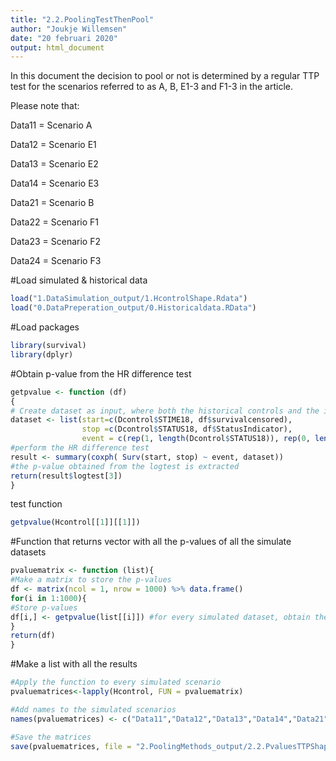 ```yaml
---
title: "2.2.PoolingTestThenPool"
author: "Joukje Willemsen"
date: "20 februari 2020"
output: html_document
---
```


In  this document the decision to pool or not is determined by a regular TTP test for the scenarios referred to as A, B, E1-3 and F1-3 in the article.

Please note that:

Data11 = Scenario A

Data12 = Scenario E1

Data13 = Scenario E2

Data14 = Scenario E3

Data21 = Scenario B

Data22 = Scenario F1

Data23 = Scenario F2

Data24 = Scenario F3

#Load simulated & historical data
```r
load("1.DataSimulation_output/1.HcontrolShape.Rdata")
load("0.DataPreperation_output/0.Historicaldata.RData")
```

#Load packages
```r
library(survival)
library(dplyr)
```

#Obtain p-value from the HR difference test
```r
getpvalue <- function (df)
{
# Create dataset as input, where both the historical controls and the input dataset is included
dataset <- list(start=c(Dcontrol$STIME18, df$survivalcensored),
                stop =c(Dcontrol$STATUS18, df$StatusIndicator),
                event = c(rep(1, length(Dcontrol$STATUS18)), rep(0, length(df$StatusIndicator))))
#perform the HR difference test
result <- summary(coxph( Surv(start, stop) ~ event, dataset))
#the p-value obtained from the logtest is extracted
return(result$logtest[3])
}
```

test function
```r
getpvalue(Hcontrol[[1]][[1]])
```

#Function that returns vector with all the p-values of all the simulate datasets
```r
pvaluematrix <- function (list){
#Make a matrix to store the p-values
df <- matrix(ncol = 1, nrow = 1000) %>% data.frame()
for(i in 1:1000){
#Store p-values
df[i,] <- getpvalue(list[[i]]) #for every simulated dataset, obtain the pvalue and store in df
}
return(df)
}
```

#Make a list with all the results
```r
#Apply the function to every simulated scenario
pvaluematrices<-lapply(Hcontrol, FUN = pvaluematrix)

#Add names to the simulated scenarios
names(pvaluematrices) <- c("Data11","Data12","Data13","Data14","Data21","Data22","Data23","Data24")

#Save the matrices
save(pvaluematrices, file = "2.PoolingMethods_output/2.2.PvaluesTTPShape.Rdata")
```

